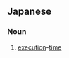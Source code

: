 ==Japanese==
{{ja-kanjitab|じつ|k1=じっ|こう|じ|yomi=on}}

===Noun===
{{ja-noun|じっこうじ}}
# [[execution]]-[[time]]